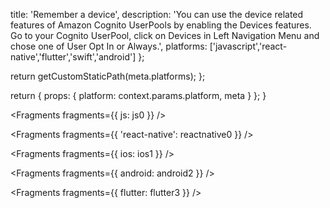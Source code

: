                   
  title: 'Remember a device',
  description: 'You can use the device related features of Amazon Cognito UserPools by enabling the Devices features. Go to your Cognito UserPool, click on Devices in Left Navigation Menu and chose one of User Opt In or Always.',
  platforms: ['javascript','react-native','flutter','swift','android']
};

  return getCustomStaticPath(meta.platforms);
};

  return {
    props: {
      platform: context.params.platform,
      meta
    }
  };
}
          



<Fragments fragments={{ js: js0 }} />


<Fragments fragments={{ 'react-native': reactnative0 }} />


<Fragments fragments={{ ios: ios1 }} />


<Fragments fragments={{ android: android2 }} />


<Fragments fragments={{ flutter: flutter3 }} />
